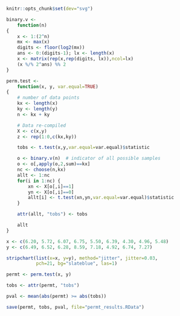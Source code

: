 ```r
knitr::opts_chunk$set(dev="svg")
```

```r
binary.v <-
    function(n)
{
    x <- 1:(2^n)
    mx <- max(x)
    digits <- floor(log2(mx))
    ans <- 0:(digits-1); lx <- length(x)
    x <- matrix(rep(x,rep(digits, lx)),ncol=lx)
    (x %/% 2^ans) %% 2
}

perm.test <-
    function(x, y, var.equal=TRUE)
{
    # number of data points
    kx <- length(x)
    ky <- length(y)
    n <- kx + ky

    # Data re-compiled
    X <- c(x,y)
    z <- rep(1:0,c(kx,ky))

    tobs <- t.test(x,y,var.equal=var.equal)$statistic

    o <- binary.v(n)  # indicator of all possible samples
    o <- o[,apply(o,2,sum)==kx]
    nc <- choose(n,kx)
    allt <- 1:nc
    for(i in 1:nc) {
        xn <- X[o[,i]==1]
        yn <- X[o[,i]==0]
        allt[i] <- t.test(xn,yn,var.equal=var.equal)$statistic
    }

    attr(allt, "tobs") <- tobs

    allt
}
```

```r
x <- c(6.20, 5.72, 6.07, 6.75, 5.50, 6.39, 4.30, 4.96, 5.48)
y <- c(6.49, 6.52, 6.28, 8.59, 7.18, 4.92, 6.74, 7.27)
```

```r
stripchart(list(x=x, y=y), method="jitter", jitter=0.03,
           pch=21, bg="slateblue", las=1)
```

```r
permt <- perm.test(x, y)
```

```r
tobs <- attr(permt, "tobs")
```

```r
pval <- mean(abs(permt) >= abs(tobs))
```

```r
save(permt, tobs, pval, file="permt_results.RData")
```
